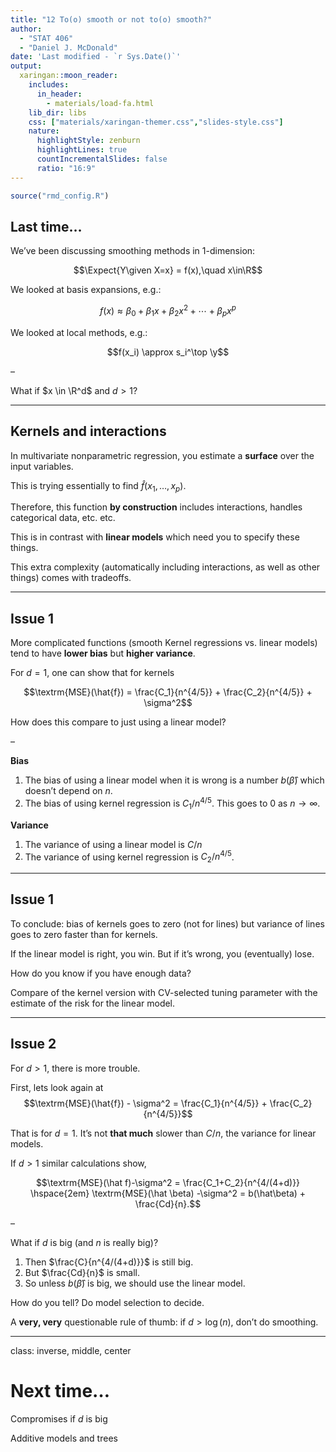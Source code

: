```yaml
---
title: "12 To(o) smooth or not to(o) smooth?"
author: 
  - "STAT 406"
  - "Daniel J. McDonald"
date: 'Last modified - `r Sys.Date()`'
output:
  xaringan::moon_reader:
    includes:
      in_header: 
        - materials/load-fa.html
    lib_dir: libs
    css: ["materials/xaringan-themer.css","slides-style.css"]
    nature:
      highlightStyle: zenburn
      highlightLines: true
      countIncrementalSlides: false
      ratio: "16:9"
---
```


```r
source("rmd_config.R")
```


## Last time...

$$\newcommand{\Expect}[1]{E\left[ #1 \right]}
\newcommand{\Var}[1]{\mathrm{Var}\left[ #1 \right]}
\newcommand{\Cov}[2]{\mathrm{Cov}\left[#1,\ #2\right]}
\newcommand{\given}{\ \vert\ }
\newcommand{\R}{\mathbb{R}}
\newcommand{\tr}[1]{\mbox{tr}(#1)}
\newcommand{\X}{\mathbf{X}}
\newcommand{\y}{\mathbf{y}}$$

We've been discussing smoothing methods in 1-dimension:

$$\Expect{Y\given X=x} = f(x),\quad x\in\R$$

We looked at basis expansions, e.g.:

$$f(x) \approx \beta_0 + \beta_1 x + \beta_2 x^2 + \cdots + \beta_p x^p$$ 

We looked at local methods, e.g.:

$$f(x_i) \approx  s_i^\top \y$$

--

What if $x \in \R^d$ and $d>1$?

---


## Kernels and interactions

In multivariate nonparametric regression, you estimate a __surface__ over the input variables.

This is trying essentially to find $\widehat{f}(x_1,\ldots,x_p)$.

Therefore, this function __by construction__ includes interactions, handles categorical data, etc. etc.

This is in contrast with __linear models__ which need you to specify these things.

This extra complexity (automatically including interactions, as well as other things) comes with tradeoffs.

---

## Issue 1

More complicated functions (smooth Kernel regressions vs. linear models) tend to have __lower bias__ but __higher variance__.

For $d=1$, one can show that for kernels 

$$\textrm{MSE}(\hat{f}) = \frac{C_1}{n^{4/5}} + \frac{C_2}{n^{4/5}} + \sigma^2$$ 

How does this compare to just using a linear model?

--

__Bias__  
    
1. The bias of using a linear model when it is wrong is a number $b(\widehat\beta)$ which doesn't depend on $n$.
2. The bias of using kernel regression is $C_1/n^{4/5}$. This goes to 0 as $n\rightarrow\infty$.
  
__Variance__

1. The variance of using a linear model is $C/n$
2. The variance of using kernel regression is $C_2/n^{4/5}$.

---

## Issue 1
  
To conclude: bias of kernels goes to zero (not for lines) but variance of lines goes to zero faster than for kernels.

If the linear model is right, you win. But if it's wrong, you (eventually) lose.

How do you know if you have enough data? 

Compare of the kernel version with CV-selected tuning parameter with the estimate of the risk for the linear model.

---

## Issue 2

For $d>1$, there is more trouble.

First, lets look again at 
$$\textrm{MSE}(\hat{f}) - \sigma^2 = \frac{C_1}{n^{4/5}} + \frac{C_2}{n^{4/5}}$$ 

That is for $d=1$. It's not __that much__ slower than $C/n$, the variance for linear models.

If $d>1$ similar calculations show,

$$\textrm{MSE}(\hat f)-\sigma^2 = \frac{C_1+C_2}{n^{4/(4+d)}} \hspace{2em} \textrm{MSE}(\hat \beta) -\sigma^2 = b(\hat\beta) + \frac{Cd}{n}.$$

--

What if $d$ is big (and $n$ is really big)?

1. Then $\frac{C}{n^{4/(4+d)}}$ is still big.
2. But $\frac{Cd}{n}$ is small.
3. So unless $b(\hat\beta)$ is big, we should use the linear model.
  
How do you tell? Do model selection to decide.

A __very, very__ questionable rule of thumb: if $d>\log(n)$, don't do smoothing.

---
class: inverse, middle, center

# Next time...

Compromises if _d_ is big

Additive models and trees
